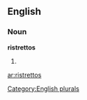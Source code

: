 
==English==

===Noun===
'''ristrettos'''

# {{plural of|[[ristretto]]}}

[[Category:English plurals]]

[[ar:ristrettos]]